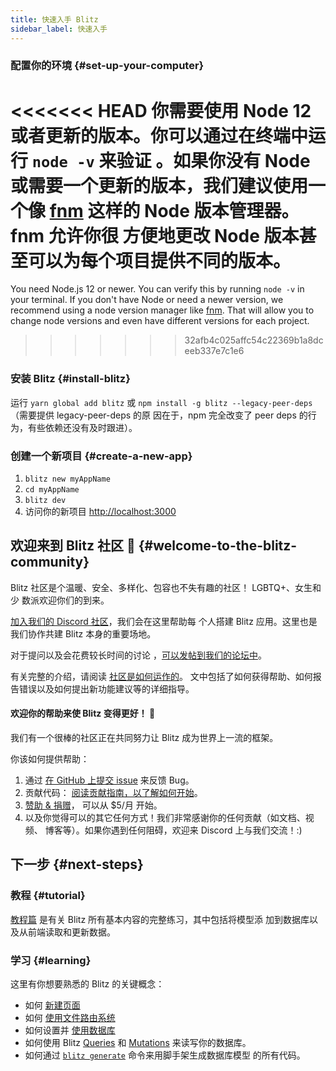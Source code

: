```yaml
---
title: 快速入手 Blitz
sidebar_label: 快速入手
---
```


### 配置你的环境 {#set-up-your-computer}

<<<<<<< HEAD
你需要使用 Node 12 或者更新的版本。你可以通过在终端中运行 `node -v` 来验证
。如果你没有 Node 或需要一个更新的版本，我们建议使用一个像
[fnm](https://github.com/Schniz/fnm) 这样的 Node 版本管理器。fnm 允许你很
方便地更改 Node 版本甚至可以为每个项目提供不同的版本。
=======
You need Node.js 12 or newer. You can verify this by running `node -v` in
your terminal. If you don't have Node or need a newer version, we
recommend using a node version manager like
[fnm](https://github.com/Schniz/fnm). That will allow you to change node
versions and even have different versions for each project.
>>>>>>> 32afb4c025affc54c22369b1a8dceeb337e7c1e6

### 安装 Blitz {#install-blitz}

运行 `yarn global add blitz` 或
`npm install -g blitz --legacy-peer-deps`（需要提供 legacy-peer-deps 的原
因在于，npm 完全改变了 peer deps 的行为，有些依赖还没有及时跟进）。

### 创建一个新项目 {#create-a-new-app}

1. `blitz new myAppName`
2. `cd myAppName`
3. `blitz dev`
4. 访问你的新项目 [http://localhost:3000](http://localhost:3000)

## 欢迎来到 Blitz 社区 👋 {#welcome-to-the-blitz-community}

Blitz 社区是个温暖、安全、多样化、包容也不失有趣的社区！ LGBTQ+、女生和少
数派欢迎你们的到来。

[加入我们的 Discord 社区](https://discord.blitzjs.com)，我们会在这里帮助每
个人搭建 Blitz 应用。这里也是我们协作共建 Blitz 本身的重要场地。

对于提问以及会花费较长时间的讨论
，[可以发帖到我们的论坛中](https://github.com/blitz-js/blitz/discussions)。

有关完整的介绍，请阅读 [社区是如何运作的](./how-the-community-operates)。
文中包括了如何获得帮助、如何报告错误以及如何提出新功能建议等的详细指导。

#### 欢迎你的帮助来使 Blitz 变得更好！ 🤝

我们有一个很棒的社区正在共同努力让 Blitz 成为世界上一流的框架。

你该如何提供帮助：

1. 通过
   [在 GitHub 上提交 issue](https://github.com/blitz-js/blitz/issues/new/choose)
   来反馈 Bug。
1. 贡献代码： [阅读贡献指南，以了解如何开始](./contributing)。
1. [赞助 & 捐赠](https://github.com/blitz-js/blitz#sponsors-and-donations)，
   可以从 $5/月 开始。
1. 以及你觉得可以的其它任何方式！我们非常感谢你的任何贡献（如文档、视频、
   博客等）。如果你遇到任何阻碍，欢迎来 Discord 上与我们交流！:)

## 下一步 {#next-steps}

### 教程 {#tutorial}

[教程篇](./tutorial) 是有关 Blitz 所有基本内容的完整练习，其中包括将模型添
加到数据库以及从前端读取和更新数据。

### 学习 {#learning}

这里有你想要熟悉的 Blitz 的关键概念：

- 如何 [新建页面](./pages)
- 如何 [使用文件路由系统](./routing)
- 如何设置并 [使用数据库](./database-overview)
- 如何使用 Blitz [Queries](./query-resolvers) 和
  [Mutations](./mutation-resolvers) 来读写你的数据库。
- 如何通过 [`blitz generate`](./cli-generate) 命令来用脚手架生成数据库模型
  的所有代码。

